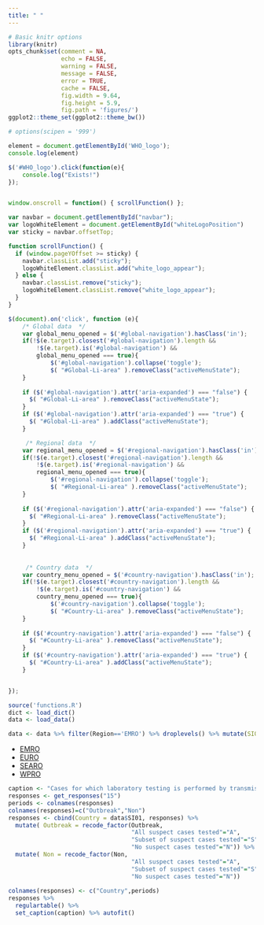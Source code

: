 ```yaml
---
title: " "
---
```


```r
# Basic knitr options
library(knitr)
opts_chunk$set(comment = NA, 
               echo = FALSE,
               warning = FALSE, 
               message = FALSE, 
               error = TRUE, 
               cache = FALSE,
               fig.width = 9.64,
               fig.height = 5.9,
               fig.path = 'figures/')
ggplot2::theme_set(ggplot2::theme_bw())

# options(scipen = '999')
```

```js
element = document.getElementById('WHO_logo');
console.log(element)

$('#WHO_logo').click(function(e){
    console.log("Exists!")
});


window.onscroll = function() { scrollFunction() };

var navbar = document.getElementById("navbar");
var logoWhiteElement = document.getElementById("whiteLogoPosition")
var sticky = navbar.offsetTop;

function scrollFunction() {
  if (window.pageYOffset >= sticky) {
    navbar.classList.add("sticky");
    logoWhiteElement.classList.add("white_logo_appear");
  } else {
    navbar.classList.remove("sticky");
    logoWhiteElement.classList.remove("white_logo_appear");
  }
}

$(document).on('click', function (e){
    /* Global data  */
    var global_menu_opened = $('#global-navigation').hasClass('in');
    if(!$(e.target).closest('#global-navigation').length &&
        !$(e.target).is('#global-navigation') &&
        global_menu_opened === true){
            $('#global-navigation').collapse('toggle');
            $( "#Global-Li-area" ).removeClass("activeMenuState");
    }
    
    if ($('#global-navigation').attr('aria-expanded') === "false") {
      $( "#Global-Li-area" ).removeClass("activeMenuState");
    }
    if ($('#global-navigation').attr('aria-expanded') === "true") {
      $( "#Global-Li-area" ).addClass("activeMenuState");
    }

     /* Regional data  */
    var regional_menu_opened = $('#regional-navigation').hasClass('in');
    if(!$(e.target).closest('#regional-navigation').length &&
        !$(e.target).is('#regional-navigation') &&
        regional_menu_opened === true){
            $('#regional-navigation').collapse('toggle');
            $( "#Regional-Li-area" ).removeClass("activeMenuState");
    }
    
    if ($('#regional-navigation').attr('aria-expanded') === "false") {
      $( "#Regional-Li-area" ).removeClass("activeMenuState");
    }
    if ($('#regional-navigation').attr('aria-expanded') === "true") {
      $( "#Regional-Li-area" ).addClass("activeMenuState");
    }
     
     
     /* Country data  */
    var country_menu_opened = $('#country-navigation').hasClass('in');
    if(!$(e.target).closest('#country-navigation').length &&
        !$(e.target).is('#country-navigation') &&
        country_menu_opened === true){
            $('#country-navigation').collapse('toggle');
            $( "#Country-Li-area" ).removeClass("activeMenuState");
    }
    
    if ($('#country-navigation').attr('aria-expanded') === "false") {
      $( "#Country-Li-area" ).removeClass("activeMenuState");
    }
    if ($('#country-navigation').attr('aria-expanded') === "true") {
      $( "#Country-Li-area" ).addClass("activeMenuState");
    }


});

```

```r
source('functions.R')
dict <- load_dict()
data <- load_data()
```


```r
data <- data %>% filter(Region=='EMRO') %>% droplevels() %>% mutate(SI01 = as.character(SI01)) %>% arrange( SI01 )
```

<ul class="custom_tabbar">
<li class="custom_tabbar__list-active"><a href="EMRO_Q15.html">EMRO</a></li>
<li><a href="EURO_Q15.html">EURO</a></li>
<li><a href="SEARO_Q15.html">SEARO</a></li>
<li><a href="WPRO_Q15.html">WPRO</a></li>
</ul>

```r

caption <- "Cases for which laboratory testing is performed by transmission period (ref Q15)"
responses <- get_responses("15")
periods <- colnames(responses)
colnames(responses)=c("Outbreak","Non")
responses <- cbind(Country = data$SI01, responses) %>% 
  mutate( Outbreak = recode_factor(Outbreak,
                                   "All suspect cases tested"="A",
                                   "Subset of suspect cases tested"="S",
                                   "No suspect cases tested"="N")) %>%
  mutate( Non = recode_factor(Non,
                                   "All suspect cases tested"="A",
                                   "Subset of suspect cases tested"="S",
                                   "No suspect cases tested"="N")) 
  
colnames(responses) <- c("Country",periods)
responses %>%
  regulartable() %>% 
  set_caption(caption) %>% autofit()

 


```
